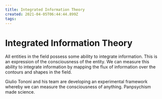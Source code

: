```yaml
---
title: Integrated Information Theory
created: 2021-04-05T06:44:44.899Z
tags:
---
```


# Integrated Information Theory

All entities in the field possess some ability to integrate information. This is an expression of the consciousness of the entity. We can measure this ability to integrate information by mapping the flux of information over the contours and shapes in the field.

Giulio Tononi and his team are developing an experimental framework whereby we can measure the consciousness of anything. Panpsychism made science.
